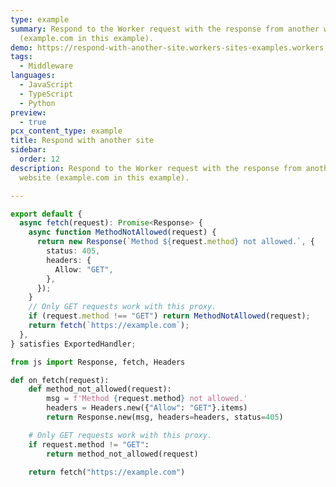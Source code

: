 ```yaml
---
type: example
summary: Respond to the Worker request with the response from another website
  (example.com in this example).
demo: https://respond-with-another-site.workers-sites-examples.workers.dev
tags:
  - Middleware
languages:
  - JavaScript
  - TypeScript
  - Python
preview:
  - true
pcx_content_type: example
title: Respond with another site
sidebar:
  order: 12
description: Respond to the Worker request with the response from another
  website (example.com in this example).

---
```



<Tabs> <TabItem label="JavaScript" icon="seti:javascript">

<Render file="respond-another-site-example-js" />

</TabItem> <TabItem label="TypeScript" icon="seti:typescript">

```ts
export default {
  async fetch(request): Promise<Response> {
    async function MethodNotAllowed(request) {
      return new Response(`Method ${request.method} not allowed.`, {
        status: 405,
        headers: {
          Allow: "GET",
        },
      });
    }
    // Only GET requests work with this proxy.
    if (request.method !== "GET") return MethodNotAllowed(request);
    return fetch(`https://example.com`);
  },
} satisfies ExportedHandler;
```

</TabItem> <TabItem label="Python" icon="seti:python">

```py
from js import Response, fetch, Headers

def on_fetch(request):
    def method_not_allowed(request):
        msg = f'Method {request.method} not allowed.'
        headers = Headers.new({"Allow": "GET"}.items)
        return Response.new(msg, headers=headers, status=405)

    # Only GET requests work with this proxy.
    if request.method != "GET":
        return method_not_allowed(request)

    return fetch("https://example.com")
```

</TabItem> </Tabs>
